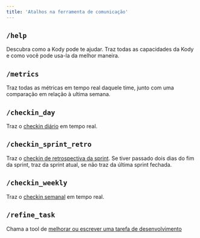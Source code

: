 ```yaml
---
title: 'Atalhos na ferramenta de comunicação'
---
```


## `/help`
Descubra como a Kody pode te ajudar. Traz todas as capacidades da Kody e como você pode usa-la da melhor maneira.

## `/metrics`
Traz todas as métricas em tempo real daquele time, junto com uma comparação em relação à ultima semana.

## `/checkin_day`
Traz o [checkin diário](/checkins/daily) em tempo real.

## `/checkin_sprint_retro`
Traz o [checkin de retrospectiva da sprint](/checkins/sprint_retro). Se tiver passado dois dias do fim da sprint, traz da sprint atual, se não traz da última sprint fechada.

## `/checkin_weekly`
Traz o [checkin semanal](/checkins/weekly) em tempo real.

## `/refine_task`
Chama a tool de [melhorar ou escrever uma tarefa de desenvolvimento](/tools/write_work_item_description)